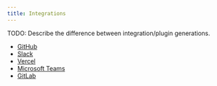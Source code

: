 ```yaml
---
title: Integrations
---
```


TODO: Describe the difference between integration/plugin generations.

- [GitHub](/integrations/github/)
- [Slack](/integrations/slack/)
- [Vercel](/integrations/vercel/)
- [Microsoft Teams](/integrations/msteams/)
- [GitLab](/integrations/gitlab/)